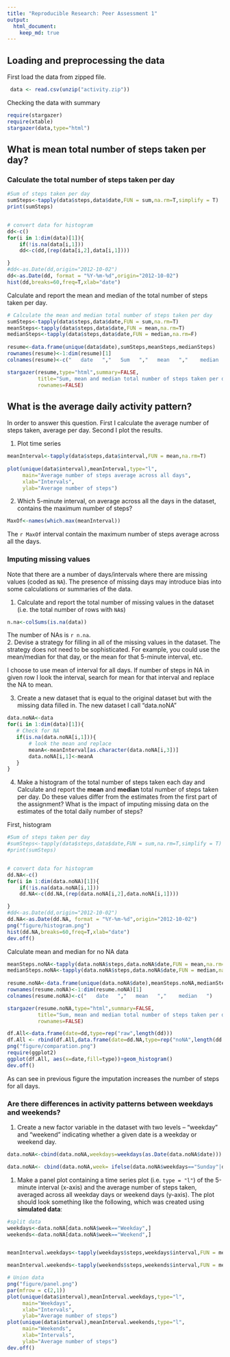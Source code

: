 ```yaml
---
title: "Reproducible Research: Peer Assessment 1"
output: 
  html_document:
    keep_md: true
---
```



## Loading and preprocessing the data

 First load the data from zipped file.
```r
 data <- read.csv(unzip("activity.zip"))  
```

Checking the data with summary 	
```r
require(stargazer)
require(xtable)
stargazer(data,type="html")
``` 

## What is mean total number of steps taken per day?


### Calculate the total number of steps taken per day
```r
  
#Sum of steps taken per day   
sumSteps<-tapply(data$steps,data$date,FUN = sum,na.rm=T,simplify = T)
print(sumSteps)


# convert data for histogram
dd<-c()
for(i in 1:dim(data)[1]){
    if(!is.na(data[i,1]))
    dd<-c(dd,(rep(data[i,2],data[i,1])))

}
#dd<-as.Date(dd,origin="2012-10-02")
dd<-as.Date(dd, format = "%Y-%m-%d",origin="2012-10-02")
hist(dd,breaks=60,freq=T,xlab="date")
```

   

 Calculate and report the mean and median of the total number of steps taken per day. 
```r
# Calculate the mean and median total number of steps taken per day
sumSteps<-tapply(data$steps,data$date,FUN = sum,na.rm=T)
meanSteps<-tapply(data$steps,data$date,FUN = mean,na.rm=T)
medianSteps<-tapply(data$steps,data$date,FUN = median,na.rm=F)
 
resume<-data.frame(unique(data$date),sumSteps,meanSteps,medianSteps)
rownames(resume)<-1:dim(resume)[1]
colnames(resume)<-c("   date   ","   Sum   ","   mean   ","    median   ")

```

```r
stargazer(resume,type="html",summary=FALSE,
          title="Sum, mean and median total number of steps taken per day",
          rownames=FALSE)
```
	
	
	
	
## What is the average daily activity pattern?
   In order to answer this question. First I calculate the average number of steps taken, average per day. Second I plot the results.

1. Plot time series 
```r
meanInterval<-tapply(data$steps,data$interval,FUN = mean,na.rm=T)                                                                    
   
plot(unique(data$interval),meanInterval,type="l",
     main="Average number of steps average across all days",
     xlab="Intervals",
     ylab="Average number of steps")
```
  
2. Which 5-minute interval, on average across all the days in the dataset, contains the maximum number of steps?
```r
MaxOf<-names(which.max(meanInterval))
```
   The `r MaxOf` interval contain the maximum number of steps average across all the days.


### Imputing missing values

Note that there are a number of days/intervals where there are missing
values (coded as `NA`). The presence of missing days may introduce
bias into some calculations or summaries of the data.

1. Calculate and report the total number of missing values in the dataset (i.e. the total number of rows with `NA`s)


```r
n.na<-colSums(is.na(data))
```
 The number of NAs is `r n.na`.  
2. Devise a strategy for filling in all of the missing values in the dataset. The strategy does not need to be sophisticated. For example, you could use the mean/median for that day, or the mean for that 5-minute interval, etc.

I choose to use mean of interval for all days. If number of steps in NA in given row I look the interval, search for mean for that interval and replace the NA to mean. 


3. Create a new dataset that is equal to the original dataset but with the missing data filled in.
   The new dataset I call "data.noNA"
 ```r
data.noNA<-data         
for(i in 1:dim(data)[1]){  
    # Check for NA  
    if(is.na(data.noNA[i,1])){  
        # look the mean and replace  
        meanA<-meanInterval[as.character(data.noNA[i,3])]          
        data.noNA[i,1]<-meanA  
    }
}
```

4. Make a histogram of the total number of steps taken each day and Calculate and report the **mean** and **median** total number of steps taken per day. Do these values differ from the estimates from the first part of the assignment? What is the impact of imputing missing data on the estimates of the total daily number of steps?

First, histogram
```r
  
#Sum of steps taken per day   
#sumSteps<-tapply(data$steps,data$date,FUN = sum,na.rm=T,simplify = T)
#print(sumSteps)


# convert data for histogram
dd.NA<-c()
for(i in 1:dim(data.noNA)[1]){
    if(!is.na(data.noNA[i,1]))
    dd.NA<-c(dd.NA,(rep(data.noNA[i,2],data.noNA[i,1])))

}
#dd<-as.Date(dd,origin="2012-10-02")
dd.NA<-as.Date(dd.NA, format = "%Y-%m-%d",origin="2012-10-02")
png("figure/histogram.png")
hist(dd.NA,breaks=60,freq=T,xlab="date")
dev.off()
```
Calculate mean and median for no NA data

```r

meanSteps.noNA<-tapply(data.noNA$steps,data.noNA$date,FUN = mean,na.rm=T)
medianSteps.noNA<-tapply(data.noNA$steps,data.noNA$date,FUN = median,na.rm=F)
 
resume.noNA<-data.frame(unique(data.noNA$date),meanSteps.noNA,medianSteps.noNA)
rownames(resume.noNA)<-1:dim(resume.noNA)[1]
colnames(resume.noNA)<-c("   date   ","   mean   ","    median   ")

```

```r
stargazer(resume.noNA,type="html",summary=FALSE,
          title="Sum, mean and median total number of steps taken per day, imputing NA",
          rownames=FALSE)
```

```r
df.All<-data.frame(date=dd,type=rep("raw",length(dd)))
df.All <- rbind(df.All,data.frame(date=dd.NA,type=rep("noNA",length(dd.NA))))
png("figure/comparation.png")
require(ggplot2)
ggplot(df.All, aes(x=date,fill=type))+geom_histogram()
dev.off()

```


As can see in previous figure the imputation increases the number of steps for all days.


### Are there differences in activity patterns between weekdays and weekends?



1. Create a new factor variable in the dataset with two levels -- "weekday" and "weekend" indicating whether a given date is a weekday or weekend day.
```r
data.noNA<-cbind(data.noNA,weekdays=weekdays(as.Date(data.noNA$date)))

data.noNA<- cbind(data.noNA,week= ifelse(data.noNA$weekdays=="Sunday"|data.noNA$weekdays=="Saturday","Weekend","Weekday") )
```
   

1. Make a panel plot containing a time series plot (i.e. `type = "l"`) of the 5-minute interval (x-axis) and the average number of steps taken, averaged across all weekday days or weekend days (y-axis). The plot should look something like the following, which was created using **simulated data**:

```r


#split data
weekdays<-data.noNA[data.noNA$week=="Weekday",]
weekends<-data.noNA[data.noNA$week=="Weekend",]


meanInterval.weekdays<-tapply(weekdays$steps,weekdays$interval,FUN = mean,na.rm=T)

meanInterval.weekends<-tapply(weekends$steps,weekends$interval,FUN = mean,na.rm=T)

# Union data
png("figure/panel.png")
par(mfrow = c(2,1))   
plot(unique(data$interval),meanInterval.weekdays,type="l",
     main="Weekdays",
     xlab="Intervals",
     ylab="Average number of steps")
plot(unique(data$interval),meanInterval.weekends,type="l",
     main="Weekends",
     xlab="Intervals",
     ylab="Average number of steps")
dev.off()

```